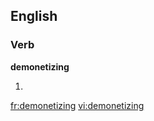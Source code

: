 
==English==

===Verb===
'''demonetizing'''

# {{present participle of|[[demonetize]]}}

[[fr:demonetizing]]
[[vi:demonetizing]]